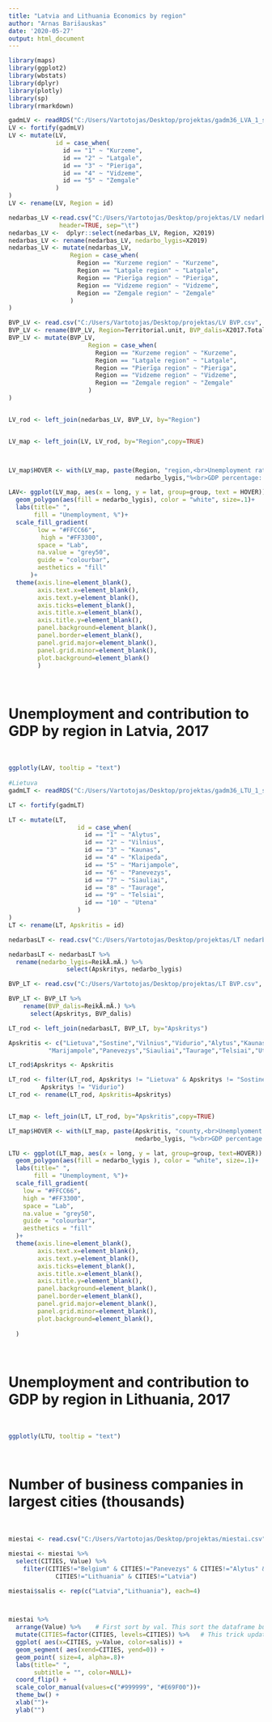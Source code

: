 ```yaml
---
title: "Latvia and Lithuania Economics by region"
author: "Arnas Barišauskas"
date: '2020-05-27'
output: html_document
---
```

```r
library(maps)
library(ggplot2)
library(wbstats)
library(dplyr)
library(plotly)
library(sp)
library(rmarkdown)
```
```r
gadmLV <- readRDS("C:/Users/Vartotojas/Desktop/projektas/gadm36_LVA_1_sp.rds")
LV <- fortify(gadmLV)
LV <- mutate(LV, 
             id = case_when(
               id == "1" ~ "Kurzeme",
               id == "2" ~ "Latgale",
               id == "3" ~ "Pieriga",
               id == "4" ~ "Vidzeme",
               id == "5" ~ "Zemgale"
             )
)
LV <- rename(LV, Region = id)

nedarbas_LV <-read.csv("C:/Users/Vartotojas/Desktop/projektas/LV nedarbas.csv",
              header=TRUE, sep="\t")
nedarbas_LV <-  dplyr::select(nedarbas_LV, Region, X2019)
nedarbas_LV <- rename(nedarbas_LV, nedarbo_lygis=X2019)
nedarbas_LV <- mutate(nedarbas_LV, 
                 Region = case_when(
                   Region == "Kurzeme region" ~ "Kurzeme",
                   Region == "Latgale region" ~ "Latgale",
                   Region == "Pierīga region" ~ "Pieriga",
                   Region == "Vidzeme region" ~ "Vidzeme",
                   Region == "Zemgale region" ~ "Zemgale"
                 )
)

BVP_LV <- read.csv("C:/Users/Vartotojas/Desktop/projektas/LV BVP.csv", sep=";")
BVP_LV <- rename(BVP_LV, Region=Territorial.unit, BVP_dalis=X2017.Total..share....)
BVP_LV <- mutate(BVP_LV, 
                      Region = case_when(
                        Region == "Kurzeme region" ~ "Kurzeme",
                        Region == "Latgale region" ~ "Latgale",
                        Region == "Pierīga region" ~ "Pieriga",
                        Region == "Vidzeme region" ~ "Vidzeme",
                        Region == "Zemgale region" ~ "Zemgale"
                      )
)


LV_rod <- left_join(nedarbas_LV, BVP_LV, by="Region")


LV_map <- left_join(LV, LV_rod, by="Region",copy=TRUE)



LV_map$HOVER <- with(LV_map, paste(Region, "region,<br>Unemployment rate:",
                                   nedarbo_lygis,"%<br>GDP percentage: ", BVP_dalis,"%"))

LAV<- ggplot(LV_map, aes(x = long, y = lat, group=group, text = HOVER)) +
  geom_polygon(aes(fill = nedarbo_lygis), color = "white", size=.1)+
  labs(title=" ",
       fill = "Unemployment, %")+
  scale_fill_gradient(
        low = "#FFCC66",
         high = "#FF3300",
        space = "Lab",
        na.value = "grey50",
        guide = "colourbar",
        aesthetics = "fill"
      )+
  theme(axis.line=element_blank(),
        axis.text.x=element_blank(),
        axis.text.y=element_blank(),
        axis.ticks=element_blank(),
        axis.title.x=element_blank(),
        axis.title.y=element_blank(),
        panel.background=element_blank(),
        panel.border=element_blank(),
        panel.grid.major=element_blank(),
        panel.grid.minor=element_blank(),
        plot.background=element_blank()
        )
```
<br>
<h1>Unemployment and contribution to GDP by region in Latvia, 2017</h1> 
<br>
```r
ggplotly(LAV, tooltip = "text")
 
#Lietuva
gadmLT <- readRDS("C:/Users/Vartotojas/Desktop/projektas/gadm36_LTU_1_sp.rds")

LT <- fortify(gadmLT)

LT <- mutate(LT, 
                   id = case_when(
                     id == "1" ~ "Alytus",
                     id == "2" ~ "Vilnius",
                     id == "3" ~ "Kaunas",
                     id == "4" ~ "Klaipeda",
                     id == "5" ~ "Marijampole",
                     id == "6" ~ "Panevezys",
                     id == "7" ~ "Siauliai",
                     id == "8" ~ "Taurage",
                     id == "9" ~ "Telsiai",
                     id == "10" ~ "Utena"
                   )
)
LT <- rename(LT, Apskritis = id)

nedarbasLT <- read.csv("C:/Users/Vartotojas/Desktop/projektas/LT nedarbas.csv", header=TRUE)

nedarbasLT <- nedarbasLT %>% 
  rename(nedarbo_lygis=ReikÅ.mÄ.) %>%
                select(Apskritys, nedarbo_lygis)

BVP_LT <- read.csv("C:/Users/Vartotojas/Desktop/projektas/LT BVP.csv", sep=",")

BVP_LT <- BVP_LT %>%
    rename(BVP_dalis=ReikÅ.mÄ.) %>%
      select(Apskritys, BVP_dalis)

LT_rod <- left_join(nedarbasLT, BVP_LT, by="Apskritys")

Apskritis <- c("Lietuva","Sostine","Vilnius","Vidurio","Alytus","Kaunas","Klaipeda",
           "Marijampole","Panevezys","Siauliai","Taurage","Telsiai","Utena")

LT_rod$Apskritys <- Apskritis

LT_rod <- filter(LT_rod, Apskritys != "Lietuva" & Apskritys != "Sostine" &
         Apskritys != "Vidurio")
LT_rod <- rename(LT_rod, Apskritis=Apskritys)


LT_map <- left_join(LT, LT_rod, by="Apskritis",copy=TRUE)

LT_map$HOVER <- with(LT_map, paste(Apskritis, "county,<br>Unemplyoment rate:",
                                   nedarbo_lygis, "%<br>GDP percentage: ", BVP_dalis,"%"))

LTU <- ggplot(LT_map, aes(x = long, y = lat, group=group, text=HOVER)) +
  geom_polygon(aes(fill = nedarbo_lygis ), color = "white", size=.1)+
  labs(title=" ",
       fill = "Unemployment, %")+
  scale_fill_gradient(
    low = "#FFCC66",
    high = "#FF3300",
    space = "Lab",
    na.value = "grey50",
    guide = "colourbar",
    aesthetics = "fill"
  )+
  theme(axis.line=element_blank(),
        axis.text.x=element_blank(),
        axis.text.y=element_blank(),
        axis.ticks=element_blank(),
        axis.title.x=element_blank(),
        axis.title.y=element_blank(),
        panel.background=element_blank(),
        panel.border=element_blank(),
        panel.grid.major=element_blank(),
        panel.grid.minor=element_blank(),
        plot.background=element_blank(),
        
  )

```
<br>
<h1>Unemployment and contribution to GDP by region in Lithuania, 2017</h1> 
<br>
```r

ggplotly(LTU, tooltip = "text")

```
<br>
<h1>Number of business companies in largest cities (thousands)</h1> 
<br>
```r
miestai <- read.csv("C:/Users/Vartotojas/Desktop/projektas/miestai.csv", sep=",")

miestai <- miestai %>% 
  select(CITIES, Value) %>%
    filter(CITIES!="Belgium" & CITIES!="Panevezys" & CITIES!="Alytus" &
             CITIES!="Lithuania" & CITIES!="Latvia")

miestai$salis <- rep(c("Latvia","Lithuania"), each=4)



miestai %>%
  arrange(Value) %>%    # First sort by val. This sort the dataframe but NOT the factor levels
  mutate(CITIES=factor(CITIES, levels=CITIES)) %>%   # This trick update the factor levels
  ggplot( aes(x=CITIES, y=Value, color=salis)) +
  geom_segment( aes(xend=CITIES, yend=0)) +
  geom_point( size=4, alpha=.8)+
  labs(title=" ",
       subtitle = "", color=NULL)+
  coord_flip() +
  scale_color_manual(values=c("#999999", "#E69F00"))+
  theme_bw() +
  xlab("")+
  ylab("")
```
